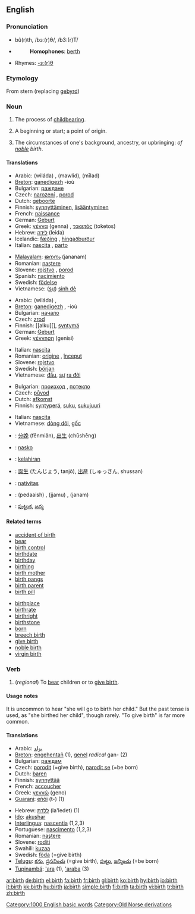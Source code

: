 {{wikipedia|birth (disambiguation)}}
==English==

===Pronunciation===
*bû(r)th, /bɜː(r)θ/, /b3:(r)T/
*{{audio|en-us-birth.ogg|Audio (US)}}
*:'''Homophones''': [[berth]]
*Rhymes: [[Rhymes:English:-ɜː(r)θ|-ɜː(r)θ]]

===Etymology===
From {{ON.}} stern (replacing {{OE.}} [[gebyrd]])

===Noun===
{{wikipedia}}
{{en-noun|s|-}}

# {{uncountable}} The process of [[childbearing]].<!-- #2 between current 1&2: an instance of birth (countable), #1 is uncountable -->
# {{countable}} A beginning or start; a point of origin.
# {{uncountable}} The circumstances of one's background, ancestry, or upbringing: ''of [[noble]] birth''.

====Translations====
{{trans-top|process of childbearing}}
*Arabic: {{ARchar|[[ولادة]]}} (wiláda) {{f}}, {{ARchar|[[مولد]]}} (mawlid), {{ARchar|[[ميلاد]]}} (mīlad)
*[[Breton]]: [[ganedigezh]] {{f}} -ioù
*Bulgarian: [[раждане]] {{n}}
*Czech: [[narození]] {{n}}, [[porod]] {{m}}
*Dutch: [[geboorte]] {{f}}
*Finnish: [[synnyttäminen]], [[lisääntyminen]]
*French: [[naissance]] {{f}}
*German: [[Geburt]] {{f}}
*Greek: [[γέννα]] (genna) {{f}}, [[τοκετός]] (toketos) {{m}}
*Hebrew: [[לידה]] (leida) {{f}}
*Icelandic: [[fæðing]] {{f}}, [[hingaðburður]] {{m}}
*Italian: [[nascita]] {{f}}, [[parto]] {{m}}
{{trans-mid}}
*[[Malayalam]]: [[ജനനം]] (jananam)
*Romanian: [[naştere]] {{f}}
*Slovene: [[rojstvo]] {{n}}, [[porod]] {{m}}
*Spanish: [[nacimiento]] {{m}}
*Swedish: [[födelse]] {{c}}
*Vietnamese: ([[sự]]) [[sinh đẻ]]
{{trans-bottom}}

{{trans-top|beginning or start; a point of origin}}
*Arabic: {{ARchar|[[ولادة]]}} (wiláda) {{f}}, {{ARchar|[[بداية]]}} {{f}}
*[[Breton]]: [[ganedigezh]] {{f}}, -ioù {{p}}
*Bulgarian: [[начало]] {{n}}
*Czech: [[zrod]] {{m}}
*Finnish: [[alku][], [[syntymä]]
*German: [[Geburt]] {{f}}
*Greek: [[γέννηση]] (genisi) {{f}}
{{trans-mid}}
*Italian: [[nascita]] {{f}}
*Romanian: [[origine]] {{f}}, [[început]] {{n}}
*Slovene: [[rojstvo]] {{n}}
*Swedish: [[början]] {{c}}
*Vietnamese: [[đầu]], [[sự]] [[ra đời]]
{{trans-bottom}}

{{trans-top|circumstances of one's background}}
*Bulgarian: [[произход]] {{m}}, [[потекло]] {{n}}
*Czech: [[původ]] {{m}}
*Dutch: [[afkomst]] {{f}}
*Finnish: [[syntyperä]], [[suku]], [[sukujuuri]]
{{trans-mid}}
*Italian: [[nascita]] {{f}}
*Vietnamese: [[dòng dõi]], [[gốc]]
{{trans-bottom}}

{{checktrans}}
{{trans-top|translations to be checked}}
*{{ttbc|Chinese}}: [[分娩]] (fēnmiǎn), [[出生]] (chūshēng)
*{{ttbc|Ido}}: [[nasko]]
*{{ttbc|Indonesian}}: [[lahir|kelahiran]]
*{{ttbc|Japanese}}: [[誕生]] (たんじょう, tanjō), [[出産]] (しゅっさん, shussan)
{{trans-mid}}
*{{ttbc|Latin}}: [[nativitas]] {{f}}
*{{ttbc|Sindhi}}: {{SDchar|[[پيدائِش]]}} (pedaaish) {{f}}, {{SDchar|[[ڄَمُ]]}} (jjamu) {{m}}, {{SDchar|[[جَنَمُ]]}} (janam) {{m}}
*{{ttbc|Telugu}}: [[పుట్టుక]], [[జన్మ]]
{{trans-bottom}}

====Related terms====
{{rel-top}}
*[[accident of birth]]
*[[bear]]
*[[birth control]]
*[[birthdate]]
*[[birthday]]
*[[birthing]]
*[[birth mother]]
*[[birth pangs]]
*[[birth parent]]
*[[birth pill]]
{{rel-mid}}
*[[birthplace]]
*[[birthrate]]
*[[birthright]]
*[[birthstone]]
*[[born]]
*[[breech birth]]
*[[give birth]]
*[[noble birth]]
*[[virgin birth]]
{{rel-bottom}}

===Verb===
{{en-verb}}

# (''regional'') To [[bear]] children or to [[give birth]].

====Usage notes====
It is uncommon to hear "she will go to birth her child."  But the past tense is used, as "she birthed her child", though rarely. "To give birth" is far more common.

====Translations====
{{trans-top|to birth}}
*Arabic: [[يولد]]
*[[Breton]]: [[engehentañ]] (1), [[genel]] ''radical'' gan- (2)
*Bulgarian: [[раждам]]
*Czech: [[porodit]] (=give birth), [[narodit se]] (=be born)
*Dutch: [[baren]]
*Finnish: [[synnyttää]]
*French: [[accoucher]]
*Greek: [[γεννώ]] (geno)
*[[Guarani]]: [[eñõi]] (t-) (1)
{{trans-mid}}
*Hebrew: [[ללדת]] (la'ledet) (1)
*[[Ido]]: [[akushar]]
*[[Interlingua]]: [[nascentia]] (1,2,3)
*Portuguese: [[nascimento]] {{m}} (1,2,3)
*Romanian: [[naştere]] {{f}}
*Slovene: [[roditi]]
*Swahili: [[kuzaa]]
*Swedish: [[föda]] (=give birth)
*[[Telugu]]: [[కను]], [[ప్రసవించు]] (=give birth), [[పుట్టు]], [[జన్మించు]] (=be born)
*[[Tupinambá]]: [['ara]] (1), [['araba]] (3)
{{trans-bottom}}

[[Category:1000 English basic words]]
[[Category:Old Norse derivations]]

[[ar:birth]]
[[de:birth]]
[[el:birth]]
[[fa:birth]]
[[fr:birth]]
[[gl:birth]]
[[ko:birth]]
[[hy:birth]]
[[io:birth]]
[[it:birth]]
[[kk:birth]]
[[hu:birth]]
[[ja:birth]]
[[simple:birth]]
[[fi:birth]]
[[ta:birth]]
[[vi:birth]]
[[tr:birth]]
[[zh:birth]]